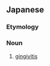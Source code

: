 ==Japanese==
{{ja-kanjitab|し|ぎん|えん|yomi=o}}

===Etymology===
{{suffix|lang=ja|sort=しぎんえん|歯齦|tr1=shigin|t1=gingiva|炎|tr2=en|t2=inflammation}}

===Noun===
{{ja-noun|しぎんえん}}

# {{lb|ja|pathology|sort=しぎん}} [[gingivitis]]